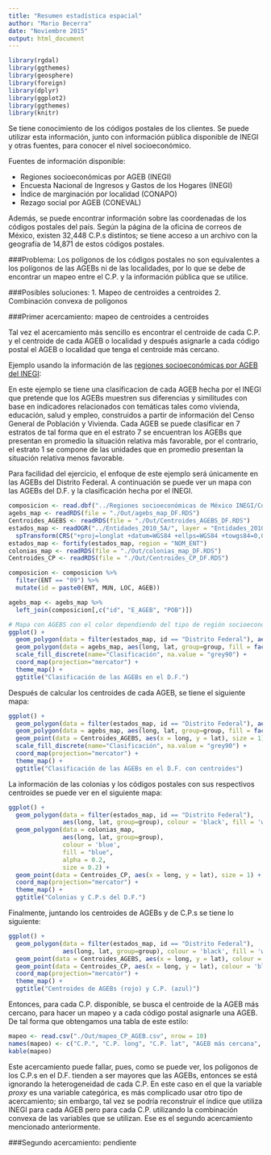 ```yaml
---
title: "Resumen estadística espacial"
author: "Mario Becerra"
date: "Noviembre 2015"
output: html_document
---
```


```r
library(rgdal)
library(ggthemes)
library(geosphere)
library(foreign)
library(dplyr)
library(ggplot2)
library(ggthemes)
library(knitr)
```


Se tiene conocimiento de los códigos postales de los clientes. Se puede utilizar esta información, junto con información pública disponible de INEGI y otras fuentes, para conocer el nivel socioeconómico.

Fuentes de información disponible:

* Regiones socioeconómicas por AGEB (INEGI)
* Encuesta Nacional de Ingresos y Gastos de los Hogares (INEGI)
* Índice de marginación por localidad (CONAPO)
* Rezago social por AGEB (CONEVAL)

Además, se puede encontrar información sobre las coordenadas de los códigos postales del país. Según la página de la oficina de correos de México, existen 32,448 C.P.s distintos; se tiene acceso a un archivo con la geografía de 14,871 de estos códigos postales.

###Problema: 
Los polígonos de los códigos postales no son equivalentes a los polígonos de las AGEBs ni de las localidades, por lo que se debe de encontrar un mapeo entre el C.P. y la información pública que se utilice.

###Posibles soluciones:
1. Mapeo de centroides a centroides
2. Combinación convexa de polígonos

###Primer acercamiento: mapeo de centroides a centroides

Tal vez el acercamiento más sencillo es encontrar el centroide de cada C.P. y el centroide de cada AGEB o localidad y después asignarle a cada código postal el AGEB o localidad que tenga el centroide más cercano.

Ejemplo usando la información de las [regiones socioeconómicas por AGEB del INEGI](http://sc.inegi.gob.mx/niveles/index.jsp?me=ag&ly=99&la=00&at=&ne=ag&nt=95 "Clasificación de AGEBs"):

En este ejemplo se tiene una clasificacion de cada AGEB hecha por el INEGI que pretende  que los AGEBs muestren sus diferencias y similitudes con base en indicadores relacionados con temáticas tales como vivienda, educación, salud y
empleo, construidos a partir de información del Censo General de Población y Vivienda. Cada AGEB se puede clasificar en 7 estratos de tal forma que en el estrato 7 se encuentran los AGEBs que presentan en promedio la situación relativa más favorable, por el contrario, el estrato 1 se compone de las unidades que en promedio presentan la situación relativa menos favorable.

Para facilidad del ejercicio, el enfoque de este ejemplo será únicamente en las AGEBs del Distrito Federal. A continuación se puede ver un mapa con las AGEBs del D.F. y la clasificación hecha por el INEGI.

```r
composicion <- read.dbf("../Regiones socioeconómicas de México INEGI/Composición de los estratos/COMAGB.dbf")
agebs_map <- readRDS(file = "./Out/agebs_map_DF.RDS")
Centroides_AGEBS <- readRDS(file = "./Out/Centroides_AGEBS_DF.RDS")
estados_map <- readOGR("../Entidades_2010_5A/", layer = "Entidades_2010_5A") %>%
  spTransform(CRS("+proj=longlat +datum=WGS84 +ellps=WGS84 +towgs84=0,0,0"))
estados_map <- fortify(estados_map, region = "NOM_ENT")
colonias_map <- readRDS(file = "./Out/colonias_map_DF.RDS")
Centroides_CP <- readRDS(file = "./Out/Centroides_CP_DF.RDS")

composicion <- composicion %>%
  filter(ENT == "09") %>%
  mutate(id = paste0(ENT, MUN, LOC, AGEB))

agebs_map <- agebs_map %>%
  left_join(composicion[,c("id", "E_AGEB", "POB")])

```
```r
# Mapa con AGEBS con el color dependiendo del tipo de región socioeconómica según INEGI
ggplot() + 
  geom_polygon(data = filter(estados_map, id == "Distrito Federal"), aes(long, lat, group=group), colour = 'black', fill = 'white') +
  geom_polygon(data = agebs_map, aes(long, lat, group=group, fill = factor(E_AGEB)), colour = 'grey30', size = 0.2) +
  scale_fill_discrete(name="Clasificación", na.value = "grey90") +
  coord_map(projection="mercator") +
  theme_map() +
  ggtitle("Clasificación de las AGEBs en el D.F.") 

```

Después de calcular los centroides de cada AGEB, se tiene el siguiente mapa:

```r
ggplot() + 
  geom_polygon(data = filter(estados_map, id == "Distrito Federal"), aes(long, lat, group=group), colour = 'black', fill = 'white') +
  geom_polygon(data = agebs_map, aes(long, lat, group=group, fill = factor(E_AGEB)), colour = 'grey30', size = 0.2) +
  geom_point(data = Centroides_AGEBS, aes(x = long, y = lat), size = 1) +
  scale_fill_discrete(name="Clasificación", na.value = "grey90") +
  coord_map(projection="mercator") +
  theme_map() +
  ggtitle("Clasificación de las AGEBs en el D.F. con centroides") 
```

La información de las colonias y los códigos postales con sus respectivos centroides se puede ver en el siguiente mapa:

```r
ggplot() + 
  geom_polygon(data = filter(estados_map, id == "Distrito Federal"), 
               aes(long, lat, group=group), colour = 'black', fill = 'white') +
  geom_polygon(data = colonias_map, 
               aes(long, lat, group=group), 
               colour = 'blue', 
               fill = "blue", 
               alpha = 0.2, 
               size = 0.2) +
  geom_point(data = Centroides_CP, aes(x = long, y = lat), size = 1) +
  coord_map(projection="mercator") +
  theme_map() +
  ggtitle("Colonias y C.P.s del D.F.") 
```

Finalmente, juntando los centroides de AGEBs y de C.P.s se tiene lo siguiente:

```r
ggplot() + 
  geom_polygon(data = filter(estados_map, id == "Distrito Federal"), 
               aes(long, lat, group=group), colour = 'black', fill = 'white') +
  geom_point(data = Centroides_AGEBS, aes(x = long, y = lat), colour = 'red', size = 1.2) +
  geom_point(data = Centroides_CP, aes(x = long, y = lat), colour = 'blue', size = 1.2) +
  coord_map(projection="mercator") +
  theme_map() +
  ggtitle("Centroides de AGEBs (rojo) y C.P. (azul)")

```

Entonces, para cada C.P. disponible, se busca el centroide de la AGEB más cercano, para hacer un mapeo y a cada código postal asignarle una AGEB. De tal forma que obtengamos una tabla de este estilo:

```r
mapeo <- read.csv("./Out/mapeo_CP_AGEB.csv", nrow = 10)
names(mapeo) <- c("C.P.", "C.P. long", "C.P. lat", "AGEB más cercana", "AGEB long", "AGEB lat", "distancia")
kable(mapeo)
```


Este acercamiento puede fallar, pues, como se puede ver, los polígonos de los C.P.s en el D.F. tienden a ser mayores que las AGEBs, entonces se está ignorando la heterogeneidad de cada C.P. En este caso en el que la variable _proxy_ es una variable categórica, es más complicado usar otro tipo de acercamiento; sin embargo, tal vez se podría reconstruir el índice que utiliza INEGI para cada AGEB pero para cada C.P. utilizando la combinación convexa de las variables que se utilizan. Ese es el segundo acercamiento mencionado anteriormente.

###Segundo acercamiento: pendiente




